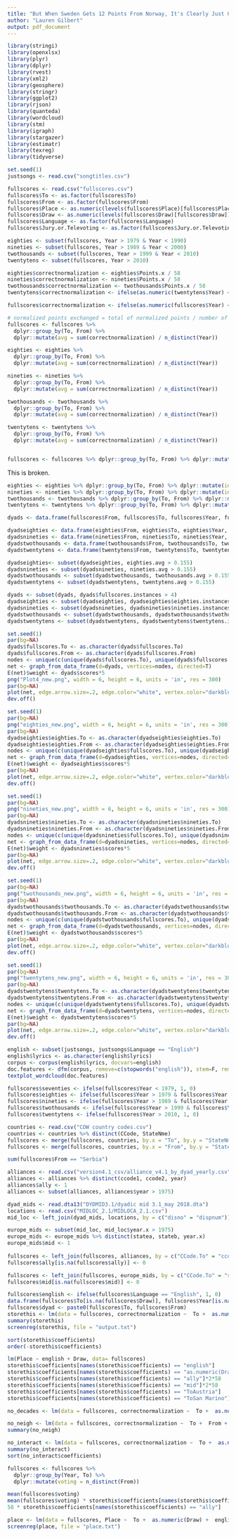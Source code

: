 ```yaml
---
title: "But When Sweden Gets 12 Points From Norway, It's Clearly Just Good Taste: The Determinants of Eurovision Success"
author: "Lauren Gilbert"
output: pdf_document
---
```


```r
library(stringi)
library(openxlsx)
library(plyr)
library(dplyr)
library(rvest)
library(xml2)
library(geosphere)
library(stringr)
library(ggplot2)
library(rjson)
library(quanteda)
library(wordcloud)
library(stm)
library(igraph)
library(stargazer)
library(estimatr)
library(texreg)
library(tidyverse)
```

``` r
set.seed(1)
justsongs <- read.csv("songtitles.csv")

fullscores <- read.csv("fullscores.csv")
fullscores$To <- as.factor(fullscores$To)
fullscores$From <- as.factor(fullscores$From)
fullscores$Place <- as.numeric(levels(fullscores$Place)[fullscores$Place])
fullscores$Draw <- as.numeric(levels(fullscores$Draw)[fullscores$Draw])
fullscores$Language <- as.factor(fullscores$Language)
fullscores$Jury.or.Televoting <- as.factor(fullscores$Jury.or.Televoting)

eighties <- subset(fullscores, Year > 1979 & Year < 1990)
nineties <- subset(fullscores, Year > 1989 & Year < 2000)
twothousands <- subset(fullscores, Year > 1999 & Year < 2010)
twentytens <- subset(fullscores, Year > 2010)

eighties$correctnormalization <- eighties$Points.x / 58
nineties$correctnormalization <- nineties$Points.x / 58
twothousands$correctnormalization <- twothousands$Points.x / 58
twentytens$correctnormalization <- ifelse(as.numeric(twentytens$Year) < 2016, twentytens$Points.x / 58, twentytens$Points.x / 116)

fullscores$correctnormalization <- ifelse(as.numeric(fullscores$Year) < 2016, fullscores$Points.x / 58, fullscores$Points.x / 116)

# normalized points exchanged = total of normalized points / number of years in which this dyad occurs
fullscores <- fullscores %>%
  dplyr::group_by(To, From) %>%
  dplyr::mutate(avg = sum(correctnormalization) / n_distinct(Year))

eighties <- eighties %>%
  dplyr::group_by(To, From) %>%
  dplyr::mutate(avg = sum(correctnormalization) / n_distinct(Year))

nineties <- nineties %>%
  dplyr::group_by(To, From) %>%
  dplyr::mutate(avg = sum(correctnormalization) / n_distinct(Year))

twothousands <- twothousands %>%
  dplyr::group_by(To, From) %>%
  dplyr::mutate(avg = sum(correctnormalization) / n_distinct(Year))

twentytens <- twentytens %>%
  dplyr::group_by(To, From) %>%
  dplyr::mutate(avg = sum(correctnormalization) / n_distinct(Year))


fullscores <- fullscores %>% dplyr::group_by(To, From) %>% dplyr::mutate(instances = n_distinct(Year))
```

This is broken.
``` r
eighties <- eighties %>% dplyr::group_by(To, From) %>% dplyr::mutate(instances = n_distinct(Year))
nineties <- nineties %>% dplyr::group_by(To, From) %>% dplyr::mutate(instances = n_distinct(Year))
twothousands <- twothousands %>% dplyr::group_by(To, From) %>% dplyr::mutate(instances = n_distinct(Year))
twentytens <- twentytens %>% dplyr::group_by(To, From) %>% dplyr::mutate(instances = n_distinct(Year))

dyads <- data.frame(fullscores$From, fullscores$To, fullscores$Year, fullscores$correctnormalization, fullscores$avg, fullscores$instances)

dyadseighties <- data.frame(eighties$From, eighties$To, eighties$Year, eighties$correctnormalization, eighties$avg, eighties$instances)
dyadsnineties <- data.frame(nineties$From, nineties$To, nineties$Year, nineties$correctnormalization, nineties$avg, nineties$instances)
dyadstwothousands <- data.frame(twothousands$From, twothousands$To, twothousands$Year, twothousands$correctnormalization, twothousands$avg, twothousands$instances)
dyadstwentytens <- data.frame(twentytens$From, twentytens$To, twentytens$Year, twentytens$correctnormalization, twentytens$avg, twentytens$instances)

dyadseighties<- subset(dyadseighties, eighties.avg > 0.155)
dyadsnineties <- subset(dyadsnineties, nineties.avg > 0.155)
dyadstwothousands <- subset(dyadstwothousands, twothousands.avg > 0.155)
dyadstwentytens <- subset(dyadstwentytens, twentytens.avg > 0.155)

dyads <- subset(dyads, dyads$fullscores.instances > 4)
dyadseighties <- subset(dyadseighties, dyadseighties$eighties.instances > 1)
dyadsnineties <- subset(dyadsnineties, dyadsnineties$nineties.instances > 1)
dyadstwothousands <- subset(dyadstwothousands, dyadstwothousands$twothousands.instances > 1)
dyadstwentytens <- subset(dyadstwentytens, dyadstwentytens$twentytens.instances > 1)
```

``` r
set.seed(1)
par(bg=NA)
dyads$fullscores.To <- as.character(dyads$fullscores.To)
dyads$fullscores.From <- as.character(dyads$fullscores.From)
nodes <- unique(c(unique(dyads$fullscores.To), unique(dyads$fullscores.From)))
net <- graph_from_data_frame(d=dyads, vertices=nodes, directed=T)
E(net)$weight <- dyads$scores*5
png("Plot4_new.png", width = 6, height = 6, units = 'in', res = 300)
par(bg=NA)
plot(net, edge.arrow.size=.2, edge.color="white", vertex.color="darkblue", vertex.frame.color="#ffffff", vertex.label=V(net)$nodes, vertex.label.color="white", edge.width=E(net)$weight, size = 300, vertex.label.cex = 0.5)
dev.off()
```

``` r
set.seed(1)
par(bg=NA)
png("eighties_new.png", width = 6, height = 6, units = 'in', res = 300)
par(bg=NA)
dyadseighties$eighties.To <- as.character(dyadseighties$eighties.To)
dyadseighties$eighties.From <- as.character(dyadseighties$eighties.From)
nodes <- unique(c(unique(dyadseighties$fullscores.To), unique(dyadseighties$fullscores.From)))
net <- graph_from_data_frame(d=dyadseighties, vertices=nodes, directed=T)
E(net)$weight <- dyadseighties$scores*5
par(bg=NA)
plot(net, edge.arrow.size=.2, edge.color="white", vertex.color="darkblue", vertex.frame.color="#ffffff", vertex.label=V(net)$nodes, vertex.label.color="white", edge.width=E(net)$weight, size = 300, vertex.label.cex = 0.8)
dev.off()
```
``` r
set.seed(1)
par(bg=NA)
png("nineties_new.png", width = 6, height = 6, units = 'in', res = 300)
par(bg=NA)
dyadsnineties$nineties.To <- as.character(dyadsnineties$nineties.To)
dyadsnineties$nineties.From <- as.character(dyadsnineties$nineties.From)
nodes <- unique(c(unique(dyadsnineties$fullscores.To), unique(dyadsnineties$fullscores.From)))
net <- graph_from_data_frame(d=dyadsnineties, vertices=nodes, directed=T)
E(net)$weight <- dyadsnineties$scores*5
par(bg=NA)
plot(net, edge.arrow.size=.2, edge.color="white", vertex.color="darkblue", vertex.frame.color="#ffffff", vertex.label=V(net)$nodes, vertex.label.color="white", edge.width=E(net)$weight, size = 300, vertex.label.cex = 0.8)
dev.off()
```
``` r
set.seed(1)
par(bg=NA)
png("twothousands_new.png", width = 6, height = 6, units = 'in', res = 300)
par(bg=NA)
dyadstwothousands$twothousands.To <- as.character(dyadstwothousands$twothousands.To)
dyadstwothousands$twothousands.From <- as.character(dyadstwothousands$twothousands.From)
nodes <- unique(c(unique(dyadstwothousands$fullscores.To), unique(dyadstwothousands$fullscores.From)))
net <- graph_from_data_frame(d=dyadstwothousands, vertices=nodes, directed=T)
E(net)$weight <- dyadstwothousands$scores*5
par(bg=NA)
plot(net, edge.arrow.size=.2, edge.color="white", vertex.color="darkblue", vertex.frame.color="#ffffff", vertex.label=V(net)$nodes, vertex.label.color="white", edge.width=E(net)$weight, size = 300, vertex.label.cex = 0.8)
dev.off()
```
``` r
set.seed(1)
par(bg=NA)
png("twentytens_new.png", width = 6, height = 6, units = 'in', res = 300)
par(bg=NA)
dyadstwentytens$twentytens.To <- as.character(dyadstwentytens$twentytens.To)
dyadstwentytens$twentytens.From <- as.character(dyadstwentytens$twentytens.From)
nodes <- unique(c(unique(dyadstwentytens$fullscores.To), unique(dyadstwentytens$fullscores.From)))
net <- graph_from_data_frame(d=dyadstwentytens, vertices=nodes, directed=T)
E(net)$weight <- dyadstwentytens$scores*5
par(bg=NA)
plot(net, edge.arrow.size=.2, edge.color="white", vertex.color="darkblue", vertex.frame.color="#ffffff", vertex.label=V(net)$nodes, vertex.label.color="white", edge.width=E(net)$weight, size = 300, vertex.label.cex = 0.8)
dev.off()
```


``` r
english <- subset(justsongs, justsongs$Language == "English")
english$lyrics <- as.character(english$lyrics)
corpus <- corpus(english$lyrics, docvars=english)
doc.features <- dfm(corpus, remove=c(stopwords("english")), stem=F, remove_punct=T)
textplot_wordcloud(doc.features)
```

``` r
fullscores$seventies <- ifelse(fullscores$Year < 1979, 1, 0)
fullscores$eighties <- ifelse(fullscores$Year > 1979 & fullscores$Year < 1990, 1, 0)
fullscores$nineties <- ifelse(fullscores$Year > 1989 & fullscores$Year < 2000, 1, 0)
fullscores$twothousands <- ifelse(fullscores$Year > 1999 & fullscores$Year < 2010, 1, 0)
fullscores$twentytens <- ifelse(fullscores$Year > 2010, 1, 0)
```

``` r
countries <- read.csv("COW country codes.csv")
countries <- countries %>% distinct(CCode, StateNme)
fullscores <- merge(fullscores, countries, by.x = "To", by.y = "StateNme", all.x = TRUE)
fullscores <- merge(fullscores, countries, by.x = "From", by.y = "StateNme", suffixes = c(".To", ".From"), all.x = TRUE)

sum(fullscores$From == "Serbia")

alliances <- read.csv("version4.1_csv/alliance_v4.1_by_dyad_yearly.csv")
alliances <- alliances %>% distinct(ccode1, ccode2, year)
alliances$ally <- 1
alliances <- subset(alliances, alliances$year > 1975)

dyad_mids <- read.dta13("DYDMID3.1/dyadic mid 3.1_may 2018.dta")
locations <- read.csv("MIDLOC_2.1/MIDLOCA_2.1.csv")
mid_loc <- left_join(dyad_mids, locations, by = c("disno" = "dispnum"))

europe_mids <- subset(mid_loc, mid_loc$year.x > 1975)
europe_mids <- europe_mids %>% distinct(statea, stateb, year.x)
europe_mids$mid <- 1
  
fullscores <- left_join(fullscores, alliances, by = c("CCode.To" = "ccode1", "CCode.From" = "ccode2", "Year" = "year"))
fullscores$ally[is.na(fullscores$ally)] <- 0

fullscores <- left_join(fullscores, europe_mids, by = c("CCode.To" = "statea", "CCode.From" = "stateb", "Year" = "year.x"))
fullscores$mid[is.na(fullscores$mid)] <- 0
```

``` r
fullscores$english <- ifelse(fullscores$Language == "English", 1, 0)
data.frame(fullscores$To[is.na(fullscores$Draw)], fullscores$Year[is.na(fullscores$Draw)])
fullscores$dyad <- paste0(fullscores$To, fullscores$From)
storethis <- lm(data = fullscores, correctnormalization ~  To +  as.numeric(Draw) +  english + To*From + Year  + neighbor + seventies * To + eighties * To + nineties * To + twothousands * To + twentytens * To + ally + mid)
summary(storethis)
screenreg(storethis, file = "output.txt")
```

``` r
sort(storethis$coefficients)
order(-storethis$coefficients)
```

``` r
lm(Place ~ english + Draw, data= fullscores)
storethis$coefficients[names(storethis$coefficients) == "english"]
storethis$coefficients[names(storethis$coefficients) == "as.numeric(Draw)"]*26
storethis$coefficients[names(storethis$coefficients) == "ally"]*2*58
storethis$coefficients[names(storethis$coefficients) == "mid"]*2*58
storethis$coefficients[names(storethis$coefficients) == "ToAustria"]
storethis$coefficients[names(storethis$coefficients) == "ToSan Marino"]
```

``` r
no_decades <- lm(data = fullscores, correctnormalization ~  To +  as.numeric(Draw) +  english + To*From + Year+ neighbor)

no_neigh <- lm(data = fullscores, correctnormalization ~  To +  From + To*From + Year + ally + mid)
summary(no_neigh)

no_interact <- lm(data = fullscores, correctnormalization ~  To +  as.numeric(Draw) +  english + Year + neighbor)
summary(no_interact)
sort(no_interact$coefficients)
```

``` r
fullscores <- fullscores %>%
  dplyr::group_by(Year, To) %>%
  dplyr::mutate(voting = n_distinct(From))

mean(fullscores$voting)
mean(fullscores$voting) * storethis$coefficients[names(storethis$coefficients) == "english"] * 58
58 * storethis$coefficients[names(storethis$coefficients) == "ally"]
```

``` r
place <- lm(data = fullscores, Place ~  To +  as.numeric(Draw) +  english + To*From + Year + neighbor + seventies * To + eighties * To + nineties * To + twothousands * To + twentytens * To + ally)
screenreg(place, file = "place.txt")
```